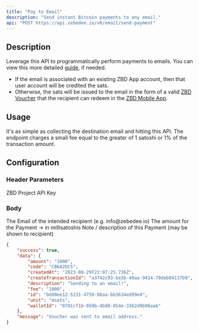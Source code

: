 ```yaml
---
title: "Pay to Email"
description: "Send instant Bitcoin payments to any email."
api: "POST https://api.zebedee.io/v0/email/send-payment"
---
```


## Description

Leverage this API to programmatically perform payments to emails. You can view this more detailed [guide](/knowledge-base/payouts/email), if needed.

- If the email is associated with an existing ZBD App account, then that user account will be credited the sats.
- Otherwise, the sats will be issued to the email in the form of a valid [ZBD Voucher](/docs/dashboard/vouchers) that the recipient can redeem in the [ZBD Mobile App](/docs/zbd-app/download). 

## Usage

It's as simple as collecting the destination email and hitting this API. The endpoint charges a small fee equal to the greater of 1 satoshi or 1% of the transaction amount. 

## Configuration

### Header Parameters

<ParamField required header="apikey" type="string">
  ZBD Project API Key
</ParamField>

### Body

<ParamField required body="email" type="string">
  The Email of the intended recipient (e.g. info@zebedee.io)
</ParamField>

<ParamField required body="amount" type="string">
  The amount for the Payment -> in millisatoshis
</ParamField>

<ParamField required initialValue="‎" body="comment" type="string">
  Note / description of this Payment (may be shown to recipient)
</ParamField>



<ResponseExample>

```json Response
{
    "success": true,
    "data": {
        "amount": "1000",
        "code": "CB6A2DC5",
        "createdAt": "2023-08-29T22:07:25.736Z",
        "createTransactionId": "a3742c93-be3b-49aa-9414-79deb04137b9",
        "description": "Sending to an email!",
        "fee": "1000",
        "id": "bdd0ee12-5231-4759-88aa-bb3634ed99e4",
        "unit": "msats",
        "walletId": "0701cf1b-059b-4b88-854e-3362d9b96aab"
    },
    "message": "Voucher was sent to email address."
}
```

</ResponseExample>
